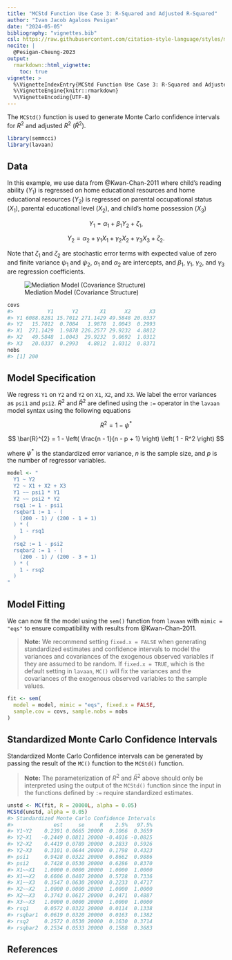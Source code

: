 ```yaml
---
title: "MCStd Function Use Case 3: R-Squared and Adjusted R-Squared"
author: "Ivan Jacob Agaloos Pesigan"
date: "2024-05-05"
bibliography: "vignettes.bib"
csl: https://raw.githubusercontent.com/citation-style-language/styles/master/apa.csl
nocite: |
  @Pesigan-Cheung-2023
output:
  rmarkdown::html_vignette:
    toc: true
vignette: >
  %\VignetteIndexEntry{MCStd Function Use Case 3: R-Squared and Adjusted R-Squared}
  %\VignetteEngine{knitr::rmarkdown}
  %\VignetteEncoding{UTF-8}
---
```


<!-- vignettes/mcstd-3-rsqr.Rmd is generated from .setup/vignettes/mcstd-3-rsqr.Rmd.orig. Please edit that file -->





The `MCStd()` function is used
to generate Monte Carlo confidence intervals
for $R^{2}$ and adjusted $R^{2}$ $\left( \bar{R}^{2}\right)$.


```r
library(semmcci)
library(lavaan)
```

## Data

In this example,
we use data from @Kwan-Chan-2011
where child's reading ability ($Y_{1}$)
is regressed on home educational resources
and home educational resources ($Y_{2}$)
is regressed on
parental occupational status ($X_{1}$),
parental educational level ($X_{2}$), and
child's home possession ($X_{3}$)

$$
    Y_{1}
    =
    \alpha_{1}
    +
    \beta_{1}
    Y_{2}
    +
    \zeta_{1} ,
$$

$$
    Y_{2}
    =
    \alpha_{2}
    +
    \gamma_{1}
    X_{1}
    +
    \gamma_{2}
    X_{2}
    +
    \gamma_{3}
    X_{3}
    +
    \zeta_{2} .
$$

\noindent Note that $\zeta_{1}$ and $\zeta_{2}$ are stochastic error terms
with expected value of zero
and finite variance $\psi_{1}$ and $\psi_{2}$,
$\alpha_{1}$ and $\alpha_{2}$ are intercepts,
and $\beta_{1}$, $\gamma_{1}$, $\gamma_{2}$, and $\gamma_{3}$
are regression coefficients.

![Mediation Model (Covariance Structure)](https://raw.githubusercontent.com/jeksterslab/semmcci/main/.setup/latex/figures/png/kwan-2011-example-2.png)




```r
covs
#>           Y1      Y2       X1      X2      X3
#> Y1 6088.8281 15.7012 271.1429 49.5848 20.0337
#> Y2   15.7012  0.7084   1.9878  1.0043  0.2993
#> X1  271.1429  1.9878 226.2577 29.9232  4.8812
#> X2   49.5848  1.0043  29.9232  9.0692  1.0312
#> X3   20.0337  0.2993   4.8812  1.0312  0.8371
nobs
#> [1] 200
```

## Model Specification

We regress `Y1` on `Y2` and `Y2` on `X1`, `X2`, and `X3`.
We label the error variances as `psi1` and `psi2`.
$R^{2}$ and $\bar{R}^{2}$
are defined using the `:=` operator
in the `lavaan` model syntax
using the following equations

$$
    R^{2}
    =
    1 - \psi^{\ast}
$$

$$
    \bar{R}^{2}
    =
    1
    -
    \left(
    \frac{n - 1}{n - p + 1}
    \right)
    \left(
    1 - R^2
    \right)
$$

\noindent where $\psi^{\ast}$
is the standardized error variance,
$n$ is the sample size,
and $p$ is the number of regressor variables.


```r
model <- "
  Y1 ~ Y2
  Y2 ~ X1 + X2 + X3
  Y1 ~~ psi1 * Y1
  Y2 ~~ psi2 * Y2
  rsq1 := 1 - psi1
  rsqbar1 := 1 - (
    (200 - 1) / (200 - 1 + 1)
  ) * (
    1 - rsq1
  )
  rsq2 := 1 - psi2
  rsqbar2 := 1 - (
    (200 - 1) / (200 - 3 + 1)
  ) * (
    1 - rsq2
  )
"
```

## Model Fitting

We can now fit the model using the `sem()` function from `lavaan`
with `mimic = "eqs"`
to ensure compatibility with results from @Kwan-Chan-2011.

> **Note:** We recommend setting `fixed.x = FALSE`
> when generating standardized estimates and confidence intervals
> to model the variances and covariances of the exogenous observed variables
> if they are assumed to be random.
> If `fixed.x = TRUE`, which is the default setting in `lavaan`,
> `MC()` will fix the variances and the covariances
> of the exogenous observed variables to the sample values.


```r
fit <- sem(
  model = model, mimic = "eqs", fixed.x = FALSE,
  sample.cov = covs, sample.nobs = nobs
)
```

## Standardized Monte Carlo Confidence Intervals

Standardized Monte Carlo Confidence intervals can be generated by passing the result of the `MC()` function to the `MCStd()` function.

> **Note:** The parameterization of $R^{2}$ and $\bar{R}^{2}$ above
> should only be interpreted using the output of the `MCStd()` function
> since the input in the functions defined by `:=`
> require standardized estimates.


```r
unstd <- MC(fit, R = 20000L, alpha = 0.05)
MCStd(unstd, alpha = 0.05)
#> Standardized Monte Carlo Confidence Intervals
#>             est     se     R    2.5%   97.5%
#> Y1~Y2    0.2391 0.0665 20000  0.1066  0.3659
#> Y2~X1   -0.2449 0.0811 20000 -0.4016 -0.0825
#> Y2~X2    0.4419 0.0789 20000  0.2833  0.5926
#> Y2~X3    0.3101 0.0644 20000  0.1798  0.4323
#> psi1     0.9428 0.0322 20000  0.8662  0.9886
#> psi2     0.7428 0.0530 20000  0.6286  0.8370
#> X1~~X1   1.0000 0.0000 20000  1.0000  1.0000
#> X1~~X2   0.6606 0.0407 20000  0.5728  0.7336
#> X1~~X3   0.3547 0.0630 20000  0.2233  0.4717
#> X2~~X2   1.0000 0.0000 20000  1.0000  1.0000
#> X2~~X3   0.3743 0.0617 20000  0.2471  0.4887
#> X3~~X3   1.0000 0.0000 20000  1.0000  1.0000
#> rsq1     0.0572 0.0322 20000  0.0114  0.1338
#> rsqbar1  0.0619 0.0320 20000  0.0163  0.1382
#> rsq2     0.2572 0.0530 20000  0.1630  0.3714
#> rsqbar2  0.2534 0.0533 20000  0.1588  0.3683
```

## References
